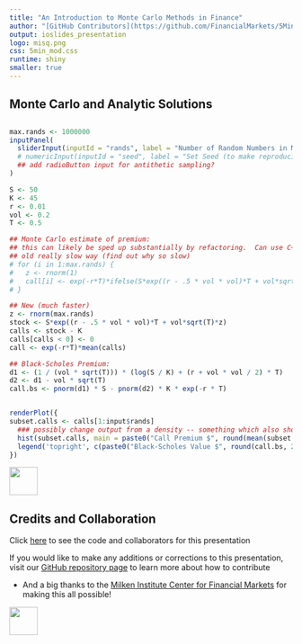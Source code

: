 ```yaml
---
title: "An Introduction to Monte Carlo Methods in Finance"
author: "[GitHub Contributors](https://github.com/FinancialMarkets/5MinuteFinance/graphs/contributors)"
output: ioslides_presentation
logo: misq.png
css: 5min_mod.css
runtime: shiny
smaller: true
---
```


## Monte Carlo and Analytic Solutions




##

```r
max.rands <- 1000000
inputPanel(
  sliderInput(inputId = "rands", label = "Number of Random Numbers in Monte Carlo", min = 50, max = max.rands, step = 10000, value = 50, animate = TRUE)
  # numericInput(inputId = "seed", label = "Set Seed (to make reproducible)", value = 1, min = 1, max = 99999999)
  ## add radioButton input for antithetic sampling?
)

S <- 50
K <- 45
r <- 0.01
vol <- 0.2
T <- 0.5

## Monte Carlo estimate of premium:
## this can likely be sped up substantially by refactoring.  Can use C++/Rcpp also.
## old really slow way (find out why so slow)
# for (i in 1:max.rands) {
#   z <- rnorm(1)
#   call[i] <- exp(-r*T)*ifelse(S*exp((r - .5 * vol * vol)*T + vol*sqrt(T)*z) > K, S*exp((r - .5*vol * vol)*T + vol*sqrt(T)*z) - K, 0)
# }

## New (much faster)
z <- rnorm(max.rands)
stock <- S*exp((r - .5 * vol * vol)*T + vol*sqrt(T)*z)
calls <- stock - K
calls[calls < 0] <- 0
call <- exp(-r*T)*mean(calls)

## Black-Scholes Premium: 
d1 <- (1 / (vol * sqrt(T))) * (log(S / K) + (r + vol * vol / 2) * T)
d2 <- d1 - vol * sqrt(T)
call.bs <- pnorm(d1) * S - pnorm(d2) * K * exp(-r * T)


renderPlot({ 
subset.calls <- calls[1:input$rands]
  ### possibly change output from a density -- something which also shows the variability of the estimate.
  hist(subset.calls, main = paste0("Call Premium $", round(mean(subset.calls), 2)), xlab = "Call Option Value", breaks = 100, freq = FALSE)
  legend('topright', c(paste0("Black-Scholes Value $", round(call.bs, 2)), paste0("Difference $", round(abs(call.bs - mean(subset.calls)), 2))))
})
```

<div class="MIfooter"><img src="mi.png" style="height:50px;"></div> 

## Credits and Collaboration

Click [here](https://github.com/FinancialMarkets/5MinuteFinance/blob/master/Econometrics/monte_carlo/monte_carlo.Rmd) to see the code and collaborators for this presentation

If you would like to make any additions or corrections to this presentation, visit our [GitHub repository page](https://github.com/FinancialMarkets/5MinuteFinance#how-to-contribute) to learn more about how to contribute

- And a big thanks to the [Milken Institute Center for Financial Markets](http://www.milkeninstitute.org/centers/markets) for making this all possible!


<div class="MIfooter"><img src="mi.png" style="height:50px;"></div> 
